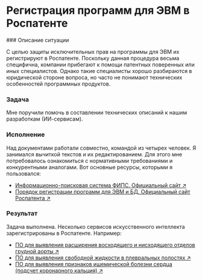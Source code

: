 
# Регистрация программ для ЭВМ в Роспатенте

<Steps>
### Описание ситуации

С целью защиты исключительных прав на программы для ЭВМ их регистрируют в Роспатенте. Поскольку данная процедура весьма специфична, компании прибегают к помощи патентных поверенных или иных специалистов. Однако такие специалисты хорошо разбираются в юридической стороне вопроса, но часто не понимают технических особенностей программных продуктов.

### Задача

Мне поручили помочь в составлении технических описаний к нашим разработкам (ИИ-сервисам).

### Исполнение

Над документами работали совместно, командой из четырех человек. Я занимался вычиткой текстов и их редактированием. Для этого мне потребовалось ознакомиться с нормативными требованиями и конкурентными аналогами. Вот основные ресурсы, которыми я пользовался:

- [Информационно-поисковая система ФИПС. Официальный сайт ↗](https://www1.fips.ru/elektronnye-servisy/informatsionno-poiskovaya-sistema/)
- [Порядок регистрации программ для ЭВМ и БД. Официальный сайт Роспатента ↗](https://rospatent.gov.ru/ru/stateservices/gosudarstvennaya-registraciya-programmy-dlya-elektronnyh-vychislitelnyh-mashin-ili-bazy-dannyh-i-vydacha-svidetelstv-o-gosudarstvennoy-registracii-programmy-dlya-elektronnyh-vychislitelnyh-mashin-ili-bazy-dannyh-ih-dublikatov)

### Результат

Задача выполнена. Несколько сервисов искусственного интеллекта зарегистрированы в Роспатенте. Например:

- [ПО для выявления расширения восходящего и нисходящего отделов грудной аорты ↗](https://new.fips.ru/registers-doc-view/fips_servlet?DB=EVM&DocNumber=2023683735&TypeFile=html)
- [ПО для выявления свободной жидкости в плевральных полостях ↗](https://new.fips.ru/registers-doc-view/fips_servlet?DB=EVM&DocNumber=2023683736&TypeFile=html)
- [ПО для выявления признаков ишемической болезни сердца (подсчет коронарного кальция) ↗](https://new.fips.ru/registers-doc-view/fips_servlet?DB=EVM&DocNumber=2023683737&TypeFile=html)

</Steps>